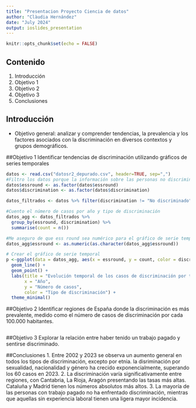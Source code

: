 ```yaml
---
title: "Presentacion Proyecto Ciencia de datos"
author: "Clàudia Hernández"
date: "July 2024"
output: ioslides_presentation
---
```


```r
knitr::opts_chunk$set(echo = FALSE)
```



## Contenido

1. Introducción
2. Objetivo 1
3. Objetivo 2
4. Objetivo 3
5. Conclusiones

## Introducción
- Objetivo general: analizar y comprender tendencias, la prevalencia y los factores asociados con la discriminación en diversos contextos y grupos demográficos. 
  

##Objetivo 1
Identificar tendencias de discriminación utilizando gráficos de series temporales

```r
datos <- read.csv("datosr2_depurado.csv", header=TRUE, sep=",")
#Filtro los datos porque la información sobre las personas no discriminadas no es interesante para el objetivo
datos$essround <- as.factor(datos$essround)
datos$discrimination <- as.factor(datos$discrimination)

datos_filtrados <- datos %>% filter(discrimination != "No discriminado")

#Cuento el número de casos por año y tipo de discriminación
datos_agg <- datos_filtrados %>%
  group_by(essround, discrimination) %>%
  summarise(count = n())

#Me aseguro de que ess round sea numérico para el gráfico de serie temporal
datos_agg$essround <- as.numeric(as.character(datos_agg$essround))

# Crear el gráfico de serie temporal
p <-ggplot(data = datos_agg, aes(x = essround, y = count, color = discrimination, group = discrimination)) +
  geom_line() +
  geom_point() +
  labs(title = "Evolución temporal de los casos de discriminación por tipo",
       x = "Año",
       y = "Número de casos",
       color = "Tipo de discriminación") +
  theme_minimal()
```

##Objetivo 2
Identificar regiones de España donde la discriminación es más prevalente, medido como el número de casos de discriminación por cada 100.000 habitantes. 
```r

```

##Objetivo 3
Explorar la relación entre haber tenido un trabajo pagado y sentirse discriminado. 


##Conclusiones
1. Entre 2002 y 2023 se observa un aumento general en todos los tipos de discriminación, excepto por etnia. la disriminación por sexualidad, nacionalidad y género ha crecido exponencialmente, superando los 60 casos en 2023. 
2. La discriminación varía significativamente entre regiones, con Cantabria, La Rioja, Aragón presentando las tasas más altas. Cataluña y Madrid tienen los números absolutos más altos.
3. La mayoría de las personas con trabajo pagado no ha enfrentado discriminación, mientras que aquellas sin experiencia laboral tienen una ligera mayor incidencia. 

